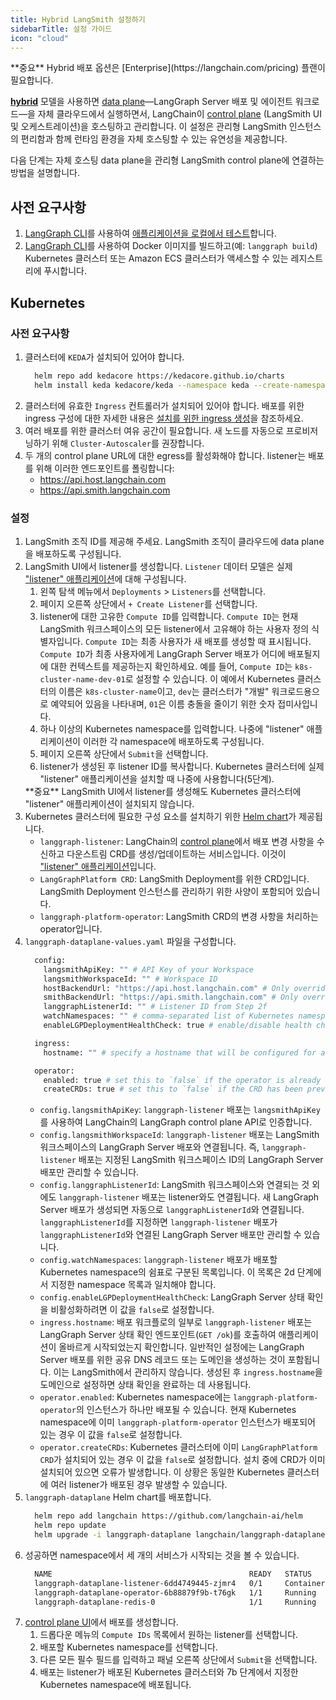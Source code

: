 ```yaml
---
title: Hybrid LangSmith 설정하기
sidebarTitle: 설정 가이드
icon: "cloud"
---
```


<Info>
**중요**
Hybrid 배포 옵션은 [Enterprise](https://langchain.com/pricing) 플랜이 필요합니다.
</Info>

[**hybrid**](/langsmith/hybrid) 모델을 사용하면 [data plane](/langsmith/data-plane)—LangGraph Server 배포 및 에이전트 워크로드—을 자체 클라우드에서 실행하면서, LangChain이 [control plane](/langsmith/control-plane) (LangSmith UI 및 오케스트레이션)을 호스팅하고 관리합니다. 이 설정은 관리형 LangSmith 인스턴스의 편리함과 함께 런타임 환경을 자체 호스팅할 수 있는 유연성을 제공합니다.

다음 단계는 자체 호스팅 data plane을 관리형 LangSmith control plane에 연결하는 방법을 설명합니다.

## 사전 요구사항

1. [LangGraph CLI](/langsmith/cli)를 사용하여 [애플리케이션을 로컬에서 테스트](/langsmith/local-server)합니다.
2. [LangGraph CLI](/langsmith/cli)를 사용하여 Docker 이미지를 빌드하고(예: `langgraph build`) Kubernetes 클러스터 또는 Amazon ECS 클러스터가 액세스할 수 있는 레지스트리에 푸시합니다.

## Kubernetes

### 사전 요구사항

1. 클러스터에 `KEDA`가 설치되어 있어야 합니다.
    ```bash
      helm repo add kedacore https://kedacore.github.io/charts
      helm install keda kedacore/keda --namespace keda --create-namespace
    ```
2. 클러스터에 유효한 `Ingress` 컨트롤러가 설치되어 있어야 합니다. 배포를 위한 ingress 구성에 대한 자세한 내용은 [설치를 위한 ingress 생성](/langsmith/self-host-ingress)을 참조하세요.
3. 여러 배포를 위한 클러스터 여유 공간이 필요합니다. 새 노드를 자동으로 프로비저닝하기 위해 `Cluster-Autoscaler`를 권장합니다.
4. 두 개의 control plane URL에 대한 egress를 활성화해야 합니다. listener는 배포를 위해 이러한 엔드포인트를 폴링합니다:
    - https://api.host.langchain.com
    - https://api.smith.langchain.com

### 설정

1. LangSmith 조직 ID를 제공해 주세요. LangSmith 조직이 클라우드에 data plane을 배포하도록 구성됩니다.
2. LangSmith UI에서 listener를 생성합니다. `Listener` 데이터 모델은 실제 ["listener" 애플리케이션](/langsmith/data-plane#"listener"-application)에 대해 구성됩니다.
    1. 왼쪽 탐색 메뉴에서 `Deployments` > `Listeners`를 선택합니다.
    2. 페이지 오른쪽 상단에서 `+ Create Listener`를 선택합니다.
    3. listener에 대한 고유한 `Compute ID`를 입력합니다. `Compute ID`는 현재 LangSmith 워크스페이스의 모든 listener에서 고유해야 하는 사용자 정의 식별자입니다. `Compute ID`는 최종 사용자가 새 배포를 생성할 때 표시됩니다. `Compute ID`가 최종 사용자에게 LangGraph Server 배포가 어디에 배포될지에 대한 컨텍스트를 제공하는지 확인하세요. 예를 들어, `Compute ID`는 `k8s-cluster-name-dev-01`로 설정할 수 있습니다. 이 예에서 Kubernetes 클러스터의 이름은 `k8s-cluster-name`이고, `dev`는 클러스터가 "개발" 워크로드용으로 예약되어 있음을 나타내며, `01`은 이름 충돌을 줄이기 위한 숫자 접미사입니다.
    4. 하나 이상의 Kubernetes namespace를 입력합니다. 나중에 "listener" 애플리케이션이 이러한 각 namespace에 배포하도록 구성됩니다.
    5. 페이지 오른쪽 상단에서 `Submit`을 선택합니다.
    6. listener가 생성된 후 listener ID를 복사합니다. Kubernetes 클러스터에 실제 "listener" 애플리케이션을 설치할 때 나중에 사용합니다(5단계).
    <Info>
    **중요**
    LangSmith UI에서 listener를 생성해도 Kubernetes 클러스터에 "listener" 애플리케이션이 설치되지 않습니다.
    </Info>
3. Kubernetes 클러스터에 필요한 구성 요소를 설치하기 위한 [Helm chart](https://github.com/langchain-ai/helm/tree/main/charts/langgraph-dataplane)가 제공됩니다.
    - `langgraph-listener`: LangChain의 [control plane](/langsmith/control-plane)에서 배포 변경 사항을 수신하고 다운스트림 CRD를 생성/업데이트하는 서비스입니다. 이것이 ["listener" 애플리케이션](/langsmith/data-plane#"listener"-application)입니다.
    - `LangGraphPlatform CRD`: LangSmith Deployment를 위한 CRD입니다. LangSmith Deployment 인스턴스를 관리하기 위한 사양이 포함되어 있습니다.
    - `langgraph-platform-operator`: LangSmith CRD의 변경 사항을 처리하는 operator입니다.
4. `langgraph-dataplane-values.yaml` 파일을 구성합니다.
    ```bash
      config:
        langsmithApiKey: "" # API Key of your Workspace
        langsmithWorkspaceId: "" # Workspace ID
        hostBackendUrl: "https://api.host.langchain.com" # Only override this if on EU
        smithBackendUrl: "https://api.smith.langchain.com" # Only override this if on EU
        langgraphListenerId: "" # Listener ID from Step 2f
        watchNamespaces: "" # comma-separated list of Kubernetes namespaces that the listener and operator will deploy to
        enableLGPDeploymentHealthCheck: true # enable/disable health check step for deployments

      ingress:
        hostname: "" # specify a hostname that will be configured for all deployments

      operator:
        enabled: true # set this to `false` if the operator is already deployed in the current Kubernetes namespace
        createCRDs: true # set this to `false` if the CRD has been previously installed in the current Kubernetes cluster
    ```
    - `config.langsmithApiKey`: `langgraph-listener` 배포는 `langsmithApiKey`를 사용하여 LangChain의 LangGraph control plane API로 인증합니다.
    - `config.langsmithWorkspaceId`: `langgraph-listener` 배포는 LangSmith 워크스페이스의 LangGraph Server 배포와 연결됩니다. 즉, `langgraph-listener` 배포는 지정된 LangSmith 워크스페이스 ID의 LangGraph Server 배포만 관리할 수 있습니다.
    - `config.langgraphListenerId`: LangSmith 워크스페이스와 연결되는 것 외에도 `langgraph-listener` 배포는 listener와도 연결됩니다. 새 LangGraph Server 배포가 생성되면 자동으로 `langgraphListenerId`와 연결됩니다. `langgraphListenerId`를 지정하면 `langgraph-listener` 배포가 `langgraphListenerId`와 연결된 LangGraph Server 배포만 관리할 수 있습니다.
    - `config.watchNamespaces`: `langgraph-listener` 배포가 배포할 Kubernetes namespace의 쉼표로 구분된 목록입니다. 이 목록은 2d 단계에서 지정한 namespace 목록과 일치해야 합니다.
    - `config.enableLGPDeploymentHealthCheck`: LangGraph Server 상태 확인을 비활성화하려면 이 값을 `false`로 설정합니다.
    - `ingress.hostname`: 배포 워크플로의 일부로 `langgraph-listener` 배포는 LangGraph Server 상태 확인 엔드포인트(`GET /ok`)를 호출하여 애플리케이션이 올바르게 시작되었는지 확인합니다. 일반적인 설정에는 LangGraph Server 배포를 위한 공유 DNS 레코드 또는 도메인을 생성하는 것이 포함됩니다. 이는 LangSmith에서 관리하지 않습니다. 생성된 후 `ingress.hostname`을 도메인으로 설정하면 상태 확인을 완료하는 데 사용됩니다.
    - `operator.enabled`: Kubernetes namespace에는 `langgraph-platform-operator`의 인스턴스가 하나만 배포될 수 있습니다. 현재 Kubernetes namespace에 이미 `langgraph-platform-operator` 인스턴스가 배포되어 있는 경우 이 값을 `false`로 설정합니다.
    - `operator.createCRDs`: Kubernetes 클러스터에 이미 `LangGraphPlatform CRD`가 설치되어 있는 경우 이 값을 `false`로 설정합니다. 설치 중에 CRD가 이미 설치되어 있으면 오류가 발생합니다. 이 상황은 동일한 Kubernetes 클러스터에 여러 listener가 배포된 경우 발생할 수 있습니다.
5. `langgraph-dataplane` Helm chart를 배포합니다.
    ```bash
      helm repo add langchain https://github.com/langchain-ai/helm
      helm repo update
      helm upgrade -i langgraph-dataplane langchain/langgraph-dataplane --values langgraph-dataplane-values.yaml --wait --debug
    ```
6. 성공하면 namespace에서 세 개의 서비스가 시작되는 것을 볼 수 있습니다.
    ```bash
      NAME                                            READY   STATUS              RESTARTS   AGE
      langgraph-dataplane-listener-6dd4749445-zjmr4   0/1     ContainerCreating   0          26s
      langgraph-dataplane-operator-6b88879f9b-t76gk   1/1     Running             0          26s
      langgraph-dataplane-redis-0                     1/1     Running             0          25s
    ```
7. [control plane UI](/langsmith/control-plane#control-plane-ui)에서 배포를 생성합니다.
    1. 드롭다운 메뉴의 `Compute IDs` 목록에서 원하는 listener를 선택합니다.
    2. 배포할 Kubernetes namespace를 선택합니다.
    3. 다른 모든 필수 필드를 입력하고 패널 오른쪽 상단에서 `Submit`을 선택합니다.
    4. 배포는 listener가 배포된 Kubernetes 클러스터와 7b 단계에서 지정한 Kubernetes namespace에 배포됩니다.